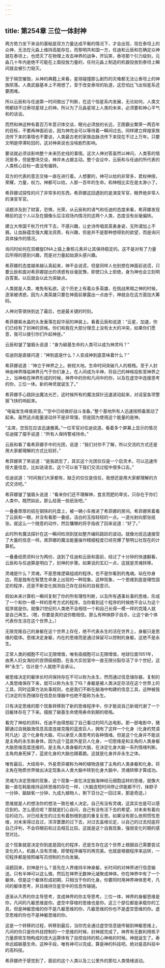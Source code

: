 ```yaml
---
---
---
```

title: 第254章 三位一体封神
---



两方势力坐下来谈的基础是双方力量达成平衡的情况下，才会出现，现在泰坦上的众神，无法在元淼上维持高能存在，而黎明共和国一方，任迪和云辰和在确定众神就在泰坦上，也熄灭了在物理上攻击神界的战争，开玩笑，泰坦那个引力级别，元淼几十年内是绝不可能在上面投放力量的，任何元淼上制造的机器投放到泰坦上瞬间就会被引力毁灭。

至于隔空摧毁，从神的典籍上来看，星球碰撞那么剧烈的灾难都无法让泰坦上的神族陨落。人类武器基本上不用想了。至于改变泰坦的轨道，这恐怕比飞出恒星系还要困难。

所以云辰和与任迪第一时间做出了判断，在这个恒星系内发展，无论如何，人类文明都绕不过泰坦星球上的神。所以为了元淼星球上人类的未来，必须要和神心平气和的谈谈。

而然和神这种有着百万年意识体交谈，眼光必须放的长远，王图霸业繁荣一两百年的目标，不要再神面前谈，因为神完全可以等待着一瞬间过去。同样建立辉煌家族流传下来的事情也不要谈，人类最古老的家族血脉流传下来现在不过上万年。只要文明是停滞轮回的，这对神来说也没啥剧烈影响。

要谈就必须谈影响整个未来历史线的事情。这次人神对答虽然以神问，人类答的情况居多，但是整场交谈，神并未占据主动。整个会议中，云辰和与任迪的所代表的人类核心目标一直没有偏转。

双方的代表的意志交锋一直在进行着。人想要的，神可以给的非常多，君权神授，荣耀，力量，权力。神都可以给。人那一百年的生命。和神相比实在是太渺小了。

希菲娜试探性的问了非常多的东西，希菲娜这回遇到的是演变军官，眼界绝非常人的演变军官。

话题涉及到了财富，恐惧，光荣，从云辰和的语气和任迪的态度来看，希菲娜发现眼前的这个人以及在摄像头后注视场内情况的这两个人类，态度没有丝毫偏转。

建立大帝国千秋万代传下去，不感兴趣，让史诗传唱其英勇身姿，无所谓加上不屑。让血脉蕴含强大魔法资质，有兴趣，但是并不是那种想得到的欲望，而是询问具体操作的情况。

询问时如何在双螺旋DNA上插上重核元素并让其保持稳定的。这不是对有了力量后所得的感到兴趣，而是对力量起始源头感兴趣。

希菲娜的态度越来越认真起来，神不会说谎，但是同样人也别想在神面前说谎，只要云辰和面对希菲娜提出的诱惑有丝毫犹豫，即使口头上拒绝，身为神也会立刻明白答案。以后就会以此为突破点。

人类就是人类，难免有私欲。这个历史上有着众多英雄，在挑战黑暗之神的时候，逐渐被诱惑，因为人类英雄只要在神面前暴露出一点由于，神就会在这方面加大筹码。

人神对答很快到达了最后，也是最关键的时刻。

希菲娜紫水晶的头发垂落在起华丽的神装上。看着云辰和说道：“云星，加速，你们已经有了封神的资格。你们和我在大部分理念上没有太大的冲突，如果你们愿意，我可以接引你们升起神座。”

云辰和皱了皱眉头说道：“身为碳基生命的人类可以成为神灵吗？”

任迪则是直接问道：“神到底是什么？人变成神到底意味着什么？”

希菲娜说道：“神立于神界之上。俯视大地。生命时间突破凡人的桎梏。至于人封神由神界降临神界元气于你们身上，在人间成为半神，将自己的神格投影至神界之上，当神格在神界形成的时候，神界中的你和凡间中的你，以及在虚空中连接思考的你，三位一体。新的神灵就诞生了。”

希菲娜手心跳跃出魔法光芒，这时候所有的魔法探针迅速波动起来，对话室各项警报飞快的响起来。

“电磁发生峰值突变。”“空中已经做好战斗准备。”整个基地所有人迅速按照备案动了起来。虽然这点能量波动并不是非常强，但是因为使用这个能量的是神。

“主席，您现在应该迅速撤离。”一位军官对任迪说道。看着多个屏幕上显示的情况任迪摆了摆手说道：“所有人保持警戒待命。”

云辰和看了看希菲娜手中的光团，说道：“我们对你不了解，所以交流的方式还是用大家都理解的方式比较好。”

希菲娜笑了笑说道：“是我疏忽了，其实这个光团仅仅是一个启灵术，可以迅速传授大量信息，比如说语言。这个可以省下我们交流过程中很多口舌。”

任迪说道：“时间我们大家都有，缺乏的仅仅是信任，我想还是用大家都理解的方式交流吧。”

希菲娜皱了皱眉头说道：“看来你们还不理解神，食言而肥的卑劣，只存在于你们人类中。既然如此，那么给我一些纸张吧。”

一叠叠厚厚的纸在钢铁的托盘上，被一辆小车推进了希菲娜的房间。希菲娜笑着看了云辰和一眼，并没有看那一叠纸，洁白的玉指轻轻的一点。一道光射向那张纸张。就这么一个随意的动作，然后慵懒的将手指收了回来说道：“好了。”

此时所有魔法探针在这一瞬间检测到犹如整齐编码跳跃的波动。就像光缆迅速接受了大量的信息一样。席菲娜的魔法能量操作精细程度已经完爆了黎明公社现在的计算机。

一叠叠纸质资料分为两份，送到了任迪和云辰和面前，经过了十分钟的快速翻看，云辰和与任迪算是明白了，封神的步骤。如果说的玄幻一点，这就是灵魂转移。

灵魂是什么？灵魂，不是思维逻辑组成的程序。也不是你看到的鬼魂。站在你身边，而是独有在智慧生命身上出现的一种现象。这种现象，一个思维到底是理性固定的程序，还是不断变化揣测自己存在目标的自我意识。

假如未来计算机一瞬间复制了你的所有理性判断，以及所有遇事处事的思维，形成了一个和你一模一样的思考方式的程序。当你看到这个程序的时候绝不会认为这个程序就是你。就像21世纪的人类绝不会相信一个和自己长得一模一样的克隆人就是自己再生。（嗯，你要是真的说你敢相信，那么有种抹脖子自杀，让这个新个体代表你生活在这个世界上。）

无限克隆自己的身躯在这个世界上存在，绝不代表永生的活在世界上，身躯只是思维的载体。思维决定身躯，内在的思维而是通过保留可以控制的身躯，这绝不是永生。

正常人类的细胞不可以无限增值，唯有癌细胞可以无限增值，地球位面1951年，由黑人妇女海拉的宫颈癌细胞，在各大实验室中一直无限分裂存活了半个世纪，这种“永生”。估计是个人就绝不会承认。

被思维决定的躯体长时间保持存在不可以称为永生，然而通过信息储存器，复制的人类思维保存下来，就可以称为永生了吗？身躯是被人类决定存活在这个世界上的工具，同时运算方法处事规则，也是我们不断在脑海中构建的信息工具，这种被我们决定的东西储存在信息处理器中也绝不能称为永生。

只有决定思维的那个现象转移到了新的思维程序中，你才能说自己新城代谢了一个旧躯体存在了下来。摆脱了碳基生命使用寿命到期的桎梏。

看完了神给的资料，任迪不由得想起了自己看过的阿凡达电影。那一部电影中，猪脚通过自我脑海信息高度连接克隆的蓝皮巨人，拥有了这样一个化身（化身的梵语阿凡达）这个化身有大脑，可以承受人类思考的各种情绪。但是这个化身并不能说是主角的永生新身体。因为这个蓝皮外星巨人化身，一切思维是和主角的人类身躯大脑思维高度连接的。是主角人类身躯的大脑，在决定化身大脑一系列情绪判断。主角肉身死掉了，蓝皮化身的大脑也跟着跪。这就是化身并非永生之体。

唯有最后，大结局中，外星奇异被称为神的植物连接了主角的人类身躯和化身。将主角在物质世界做出决定现象从人类大脑中转到化身大脑中，灵魂转移才算成功。

灵魂为决定思维的现象，这个现象一直在决定脑海神经元细胞运转的思维，就像大脑一直在耗能维持运转思维的存在一样，（大脑连短时间停止供能都不行，抹脖子一分钟，脑缺氧一分钟，九成九植物人，剩下百分之一回过来，那是奇迹。）

思维就是人的想法你的想法一致在被人决定。自己有没有灵魂，这其实也是可以感应到的。怎么感应呢？那就是扪心自问，自己有没有活下去的希望，对未来有着向往的动力。对已经发生的过去有着刨根到底的重复反思。如果没有那么依照惯性思维，对未来得过且过，浑浑噩噩的过下去，对过去盖棺论定，以自己的过去彻底将自己评判，不会将眼前和过去相互比较。这就是这个自我现象，强弱变化时期的感觉对比。

这个现象就是决定你到底是固化的程序，还是生存在这个世界上根据自己需要尝试变化的人。机器人没有灵魂，即使程序编写的再完美。也就是根据程序来运转，一切程序都是按照编写员控制的方向发展。

话题回来，封神是什么？首先在人界维持半神身躯，长时间的对神界进行信息输送。只有半神可以这么做。然后在神界无数神元凝聚成神体。你在神界中有了一个躯体。但是这个躯体形成初期，只相当于你的化身。你要同时用神界神体思考，凡间的躯体思考，并且维持住星空中的信息传输链。

逐渐从凡界的你主导思考，变成神界的你主导思考。三位一体，神界的身躯思维是你，凡间的凡躯思维是你。虚空中穿梭的思维也是你。这三个部位都是承载你的工具，但是神躯思维的你不是凡躯思维的你，凡躯思维的你也不是虚空思维的你。虚空思维的你也不是神躯思维的你。

这是一个转移的过程，转移到最后，当你完全通过虚空信息链传输到神躯思维上，凡间的你只是你外挂控制的一个思维的时候，封神就完成了。神界有无数利用核子力量原核生物构成的庞大运算体有了自控自持的核心神格的时候。神就诞生了。寿命远超碳基生命。这种手段，唯有神可以完成，算是神的科技吧。绝对是高科技中的高科技。

希菲娜终于感觉到了，面前的这个人类以及三公里外的那位人类情绪波动。